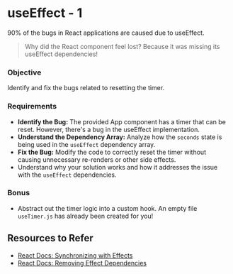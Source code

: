 # useEffect - 1

90% of the bugs in React applications are caused due to useEffect.

> Why did the React component feel lost?
> Because it was missing its useEffect dependencies!

### Objective
Identify and fix the bugs related to resetting the timer.

### Requirements
- **Identify the Bug:** The provided App component has a timer that can be reset. However, there's a bug in the useEffect implementation.
- **Understand the Dependency Array:** Analyze how the `seconds` state is being used in the `useEffect` dependency array.
- **Fix the Bug:** Modify the code to correctly reset the timer without causing unnecessary re-renders or other side effects.
- Understand why your solution works and how it addresses the issue with the `useEffect` dependencies.

### Bonus
- Abstract out the timer logic into a custom hook. An empty file `useTimer.js` has already been created for you!

## Resources to Refer

- [React Docs: Synchronizing with Effects](https://react.dev/learn/synchronizing-with-effects)
- [React Docs: Removing Effect Dependencies](https://react.dev/learn/removing-effect-dependencies)